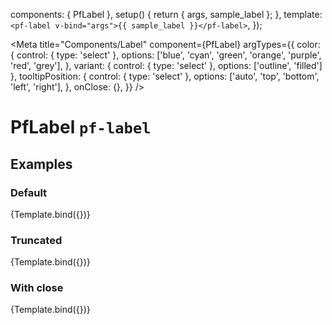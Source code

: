 

  components: { PfLabel },
  setup() {
    return { args, sample_label };
  },
  template: `<pf-label v-bind="args">{{ sample_label }}</pf-label>`,
});


<Meta title="Components/Label" component={PfLabel} argTypes={{
    color: {
      control: { type: 'select' },
      options: ['blue', 'cyan', 'green', 'orange', 'purple', 'red', 'grey'],
    },
    variant: { control: { type: 'select' }, options: ['outline', 'filled'] },
    tooltipPosition: {
      control: { type: 'select' },
      options: ['auto', 'top', 'bottom', 'left', 'right'],
    },
    onClose: {},
  }} />

# PfLabel `pf-label`

## Examples

### Default

<Canvas>
  <Story name="Default" args={{
    sample_label: 'Label',
  }}>
    {Template.bind({})}
  </Story>
</Canvas>

<ArgsTable story="Default" />

### Truncated

<Canvas>
  <Story name="Truncated" args={{
    sample_label: 'Label is too long to fit in the label',
    truncated: true,
    tooltipPosition: 'right',
  }}>
    {Template.bind({})}
  </Story>
</Canvas>

### With close

<Canvas>
  <Story name="WithClose" args={{
    sample_label: 'Label',
    close: true,
  }}>
    {Template.bind({})}
  </Story>
</Canvas>
